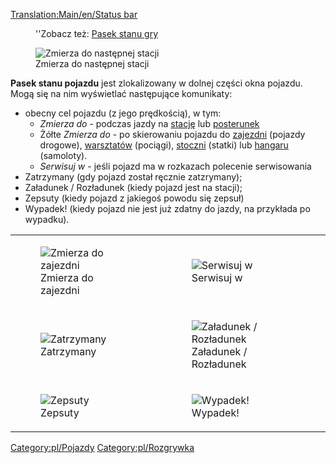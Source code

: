 [[Translation:Main/en/Status bar]]

:''Zobacz też: [[Main/en/Interfejs gry/Pl#Pasek stanu|Pasek stanu gry]]
[[File:pl/ShowVehicleSpeed.png|frame|none|Zmierza do następnej stacji]]

'''Pasek stanu pojazdu''' jest zlokalizowany w dolnej części okna pojazdu. Mogą się na nim wyświetlać następujące komunikaty:
* obecny cel pojazdu (z jego prędkością), w tym:
** ''Zmierza do'' - podczas jazdy na [[Main/pl/Stacja|stację]] lub [[Main/pl/Punkty orientacyjne|posterunek]]
** Żółte ''Zmierza do'' - po skierowaniu pojazdu do [[Main/pl/Zajezdnie|zajezdni]] (pojazdy drogowe), [[Main/pl/Zajezdnie|warsztatów]] (pociągi), [[Main/pl/Stocznia|stoczni]] (statki) lub [[Main/pl/Hangar|hangaru]] (samoloty).
** ''Serwisuj w'' - jeśli pojazd ma w rozkazach polecenie serwisowania
* Zatrzymany (gdy pojazd został ręcznie zatzrymany);
* Załadunek / Rozładunek (kiedy pojazd jest na stacji);
* Zepsuty (kiedy pojazd z jakiegoś powodu się zepsuł)
* Wypadek! (kiedy pojazd nie jest już zdatny do jazdy, na przykłada po wypadku).
{|
| [[File:en/Zmierza zaj.png|frame|none|Zmierza do zajezdni]]
| [[File:en/Serwisuj.png|frame|none|Serwisuj w]]
|-
| [[File:pl/Stopped.png|frame|none|Zatrzymany]]
| [[File:pl/Loading unloading.png|frame|none|Załadunek / Rozładunek]]
|-
| [[File:pl/Broken down.png|frame|none|Zepsuty]]
| [[File:pl/Crashed.png|frame|none|Wypadek!]]
|}

[[Category:pl/Pojazdy]]
[[Category:pl/Rozgrywka]]